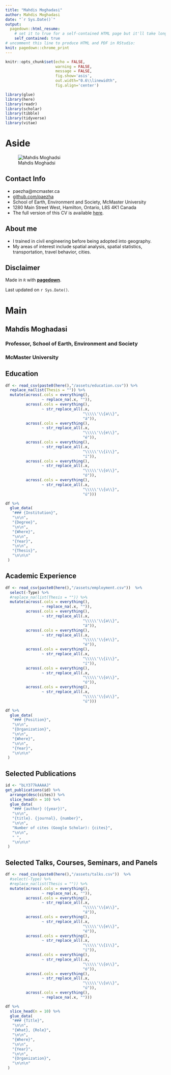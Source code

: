 ```yaml
---
title: "Mahdis Moghadasi"
author: Mahdis Moghadasi
date: "`r Sys.Date()`"
output:
  pagedown::html_resume:
    # set it to true for a self-contained HTML page but it'll take longer to render
    self_contained: true
# uncomment this line to produce HTML and PDF in RStudio:
knit: pagedown::chrome_print
---
```


```r
knitr::opts_chunk$set(echo = FALSE, 
                      warning = FALSE, 
                      message = FALSE,
                      fig.show='asis', 
                      out.width="0.6\\linewidth", 
                      fig.align='center')
```

```r
library(glue)
library(here)
library(readr)
library(scholar)
library(tibble)
library(tidyverse)
library(vitae)
```

Aside
================================================================================

![Mahdis Moghadsi](https://avatars.githubusercontent.com/u/30074724)

Contact Info {#contact}
--------------------------------------------------------------------------------

- <i class="fa fa-envelope"></i> paezha@mcmaster.ca
- <i class="fa fa-github"></i> [github.com/paezha](https://github.com/paezha)
- School of Earth, Environment and Society, McMaster University
- 1280 Main Street West, Hamilton, Ontario, L8S 4K1 Canada
- The full version of this CV is available [here](https://github.com/paezha/Official-CV/blob/master/awesomecv/awesomecv.pdf).


About me {#about-me}
--------------------------------------------------------------------------------

- I trained in civil engineering before being adopted into geography.
- My areas of interest include spatial analysis, spatial statistics, transportation, travel behavior, cities.

Disclaimer {#disclaimer}
--------------------------------------------------------------------------------

Made in `R` with [**pagedown**](https://github.com/rstudio/pagedown).

Last updated on `r Sys.Date()`.

Main
================================================================================

Mahdis Moghadasi {#title}
--------------------------------------------------------------------------------

### Professor, School of Earth, Environment and Society

### McMaster University

Education {data-icon=graduation-cap data-concise=true}
--------------------------------------------------------------------------------

```r
df <- read_csv(paste0(here(),"/assets/education.csv")) %>%
  replace_na(list(Thesis = "")) %>%
  mutate(across(.cols = everything(),
                ~ replace_na(.x, "")),
         across(.cols = everything(), 
                ~ str_replace_all(.x, 
                                  "\\\\\'\\{a\\}",
                                  "á")),
         across(.cols = everything(), 
                ~ str_replace_all(.x, 
                                  "\\\\\'\\{e\\}",
                                  "é")),
         across(.cols = everything(), 
                ~ str_replace_all(.x, 
                                  "\\\\\'\\{i\\}",
                                  "í")),
         across(.cols = everything(), 
                ~ str_replace_all(.x, 
                                  "\\\\\'\\{o\\}",
                                  "ó")),
         across(.cols = everything(),
                ~ str_replace_all(.x, 
                                  "\\\\\'\\{u\\}",
                                  "ú")))
```

```r
df %>% 
  glue_data(
   "### {Institution}",
   "\n\n",
   "{Degree}",
   "\n\n",
   "{Where}",
   "\n\n",
   "{Year}", 
   "\n\n",
   "{Thesis}",
   "\n\n\n"
 )
```

Academic Experience {data-icon=laptop}
--------------------------------------------------------------------------------

```r
df <- read_csv(paste0(here(),"/assets/employment.csv"))  %>%
  select(-Type) %>%
  #replace_na(list(Thesis = "")) %>%
  mutate(across(.cols = everything(),
                ~ replace_na(.x, "")),
         across(.cols = everything(), 
                ~ str_replace_all(.x, 
                                  "\\\\\'\\{a\\}",
                                  "á")),
         across(.cols = everything(), 
                ~ str_replace_all(.x, 
                                  "\\\\\'\\{e\\}",
                                  "é")),
         across(.cols = everything(), 
                ~ str_replace_all(.x, 
                                  "\\\\\'\\{i\\}",
                                  "í")),
         across(.cols = everything(), 
                ~ str_replace_all(.x, 
                                  "\\\\\'\\{o\\}",
                                  "ó")),
         across(.cols = everything(),
                ~ str_replace_all(.x, 
                                  "\\\\\'\\{u\\}",
                                  "ú")))
```

```r
df %>% 
  glue_data(
   "### {Position}",
   "\n\n",
   "{Organization}",
   "\n\n",
   "{Where}",
   "\n\n",
   "{Year}",
   "\n\n\n"
 )
```

<!--
Professional Experience {data-icon=suitcase}
--------------------------------------------------------------------------------

### Data Scientist, intern

SupStat Inc.

Beijing, China

2014

::: concise
- Taught R language to beginners. 
- Wrote Shiny app demos.
- Converted statistical tutorials from SPSS to R language.
:::

### Bioinformatician

My Health Gene Technology Co., Ltd.

Beijing, China

2015 - 2016

::: concise
- Analyzed whole-exome sequencing data. 
- Wrote analysis pipelines of ChIP-seq, single cell DNA-seq and single cell RNA-seq.
- Studied tumor metastasis and wrote research reports. 
- Also did case studies to identify the genetic defect causing rare disease.
:::


Teaching Experience {data-icon=chalkboard-teacher}
--------------------------------------------------------------------------------

### Introduction to R Language for Beginners.

Instructor of R and Data Mining Training Courses at SupStat Inc.

Beijing, China
-->

Selected Publications {data-icon=file}
--------------------------------------------------------------------------------

```r
id <- "bLY377kAAAAJ"
get_publications(id) %>% 
  arrange(desc(cites)) %>% 
  slice_head(n = 10) %>%
  glue_data(
   "### {author} ({year})",
   "\n\n",
   "{title}. {journal}, {number}",
   "\n\n",
   "Number of cites (Google Scholar): {cites}",
   "\n\n",
   " ",
   "\n\n\n"
 )

```

Selected Talks, Courses, Seminars, and Panels {data-icon=file}
--------------------------------------------------------------------------------

```r
df <- read_csv(paste0(here(),"/assets/talks.csv"))  %>%
  #select(-Type) %>%
  #replace_na(list(Thesis = "")) %>%
  mutate(across(.cols = everything(),
                ~ replace_na(.x, "")),
         across(.cols = everything(), 
                ~ str_replace_all(.x, 
                                  "\\\\\'\\{a\\}",
                                  "á")),
         across(.cols = everything(), 
                ~ str_replace_all(.x, 
                                  "\\\\\'\\{e\\}",
                                  "é")),
         across(.cols = everything(), 
                ~ str_replace_all(.x, 
                                  "\\\\\'\\{i\\}",
                                  "í")),
         across(.cols = everything(), 
                ~ str_replace_all(.x, 
                                  "\\\\\'\\{o\\}",
                                  "ó")),
         across(.cols = everything(),
                ~ str_replace_all(.x, 
                                  "\\\\\'\\{u\\}",
                                  "ú")),
         across(.cols = everything(),
                ~ replace_na(.x, "")))
```

```r
df %>%
  slice_head(n = 10) %>%
  glue_data(
   "### {Title}",
   "\n\n",
   "{What}, {Role}",
   "\n\n",
   "{Where}",
   "\n\n",
   "{Year}",
   "\n\n",
   "{Organization}",
   "\n\n\n"
 )
```